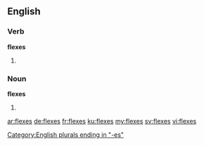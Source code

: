 ==English==

===Verb===
'''flexes'''

# {{third-person singular of|flex}}

===Noun===
'''flexes'''

#{{plural of|flex}}

[[Category:English plurals ending in "-es"]]

[[ar:flexes]]
[[de:flexes]]
[[fr:flexes]]
[[ku:flexes]]
[[my:flexes]]
[[sv:flexes]]
[[vi:flexes]]
